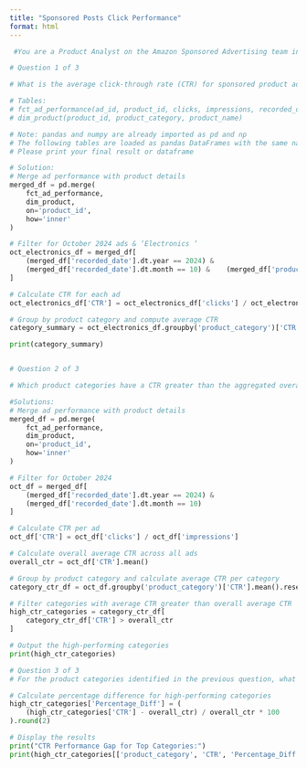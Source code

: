 ```yaml
---
title: "Sponsored Posts Click Performance"
format: html
---
```


```python
 #You are a Product Analyst on the Amazon Sponsored Advertising team investigating sponsored product ad engagement across electronics categories. Your team wants to understand CTR variations to optimize targeted advertising strategies.

# Question 1 of 3

# What is the average click-through rate (CTR) for sponsored product ads for each product category that contains the substring 'Electronics' in its name during October 2024? This analysis will help determine which electronics-related categories are performing optimally.

# Tables:
# fct_ad_performance(ad_id, product_id, clicks, impressions, recorded_date)
# dim_product(product_id, product_category, product_name)

# Note: pandas and numpy are already imported as pd and np
# The following tables are loaded as pandas DataFrames with the same names: fct_ad_performance, dim_product
# Please print your final result or dataframe

# Solution:
# Merge ad performance with product details
merged_df = pd.merge(
    fct_ad_performance,
    dim_product,
    on='product_id',
    how='inner'
)

# Filter for October 2024 ads & ‘Electronics ‘
oct_electronics_df = merged_df[
    (merged_df['recorded_date'].dt.year == 2024) &
    (merged_df['recorded_date'].dt.month == 10) &    (merged_df['product_category'].str.contains('Electronics', case=False, na=False))
]

# Calculate CTR for each ad
oct_electronics_df['CTR'] = oct_electronics_df['clicks'] / oct_electronics_df['impressions']

# Group by product category and compute average CTR
category_summary = oct_electronics_df.groupby('product_category')['CTR'].mean().reset_index()

print(category_summary)

```

```python

```

```python
# Question 2 of 3

# Which product categories have a CTR greater than the aggregated overall average CTR for sponsored product ads during October 2024? This analysis will identify high-performing categories for further optimization. For this question, we want to calculate CTR for each ad, then get the average across ads by product category & overall.

#Solutions:
# Merge ad performance with product details
merged_df = pd.merge(
    fct_ad_performance,
    dim_product,
    on='product_id',
    how='inner'
)

# Filter for October 2024
oct_df = merged_df[
    (merged_df['recorded_date'].dt.year == 2024) &
    (merged_df['recorded_date'].dt.month == 10)
]

# Calculate CTR per ad
oct_df['CTR'] = oct_df['clicks'] / oct_df['impressions']

# Calculate overall average CTR across all ads
overall_ctr = oct_df['CTR'].mean()

# Group by product category and calculate average CTR per category
category_ctr_df = oct_df.groupby('product_category')['CTR'].mean().reset_index()

# Filter categories with average CTR greater than overall average CTR
high_ctr_categories = category_ctr_df[
    category_ctr_df['CTR'] > overall_ctr
]

# Output the high-performing categories
print(high_ctr_categories)

```

```python
# Question 3 of 3
# For the product categories identified in the previous question, what is the percentage difference between their CTR and the overall average CTR for October 2024? This analysis will quantify the performance gap to recommend specific categories for targeted advertising optimization.

# Calculate percentage difference for high-performing categories
high_ctr_categories['Percentage_Diff'] = (
    (high_ctr_categories['CTR'] - overall_ctr) / overall_ctr * 100
).round(2)

# Display the results
print("CTR Performance Gap for Top Categories:")
print(high_ctr_categories[['product_category', 'CTR', 'Percentage_Diff']])


```